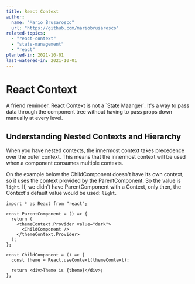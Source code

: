 ```yaml
---
title: React Context
author:
  name: "Mario Brusarosco"
  url: "https://github.com/mariobrusarosco"
related-topics:
  - "react-context"
  - "state-management"
  - "react"
planted-in: 2021-10-01
last-watered-in: 2021-10-01
---
```


# React Context

<Callout>
  A friend reminder. React Context is not a `State Maanger`. It's a way to pass
  data through the component tree without having to pass props down manually at
  every level.
</Callout>

## Understanding Nested Contexts and Hierarchy

When you have nested contexts, the innermost context takes precedence over the outer context. This means that the innermost context will be used when a component consumes multiple contexts.

On the example below the ChildComponent doesn't have its own context, so it uses the context provided by the ParentComponent. So the value is `light`. If, we didn't have ParentComponent with a Context, only then, the Context's default value would be used: `light`.

```tsx
import * as React from "react";

const ParentComponent = () => {
  return (
    <themeContext.Provider value="dark">
      <ChildComponent />
    </themeContext.Provider>
  );
};

const ChildComponent = () => {
  const theme = React.useContext(themeContext);

  return <div>Theme is {theme}</div>;
};
```
